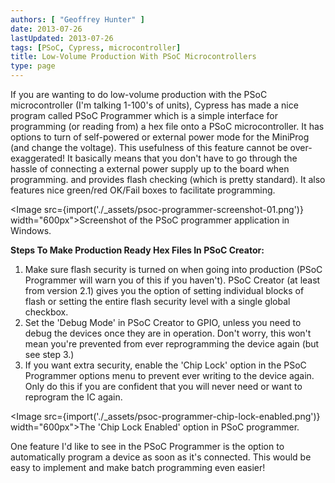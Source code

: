 ```yaml
---
authors: [ "Geoffrey Hunter" ]
date: 2013-07-26
lastUpdated: 2013-07-26
tags: [PSoC, Cypress, microcontroller]
title: Low-Volume Production With PSoC Microcontrollers
type: page
---
```


If you are wanting to do low-volume production with the PSoC microcontroller (I'm talking 1-100's of units), Cypress has made a nice program called PSoC Programmer which is a simple interface for programming (or reading from) a hex file onto a PSoC microcontroller. It has options to turn of self-powered or external power mode for the MiniProg (and change the voltage). This usefulness of this feature cannot be over-exaggerated! It basically means that you don't have to go through the hassle of connecting a external power supply up to the board when programming. and provides flash checking (which is pretty standard). It also features nice green/red OK/Fail boxes to facilitate programming.

<Image src={import('./_assets/psoc-programmer-screenshot-01.png')} width="600px">Screenshot of the PSoC programmer application in Windows.</Image>

**Steps To Make Production Ready Hex Files In PSoC Creator:**

1. Make sure flash security is turned on when going into production (PSoC Programmer will warn you of this if you haven't). PSoC Creator (at least from version 2.1) gives you the option of setting individual blocks of flash or setting the entire flash security level with a single global checkbox.
2. Set the 'Debug Mode' in PSoC Creator to GPIO, unless you need to debug the devices once they are in operation. Don't worry, this won't mean you're prevented from ever reprogramming the device again (but see step 3.)
3. If you want extra security, enable the 'Chip Lock' option in the PSoC Programmer options menu to prevent ever writing to the device again. Only do this if you are confident that you will never need or want to reprogram the IC again.

<Image src={import('./_assets/psoc-programmer-chip-lock-enabled.png')} width="600px">The 'Chip Lock Enabled' option in PSoC programmer.</Image>

One feature I'd like to see in the PSoC Programmer is the option to automatically program a device as soon as it's connected. This would be easy to implement and make batch programming even easier!
